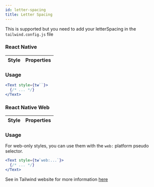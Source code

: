 ```yaml
---
id: letter-spacing
title: Letter Spacing
---
```


This is supported but you need to add your letterSpacing in the `tailwind.config.js` file

### React Native

| Style | Properties |
| :---- | :--------- |


### Usage

<!-- prettier-ignore-start -->
```jsx
<Text style={tw``}>
  {/* ... */}
</Text>
```
<!-- prettier-ignore-end -->

### React Native Web

| Style | Properties |
| :---- | :--------- |


### Usage

For web-only styles, you can use them with the `web:` platform pseudo selector.

<!-- prettier-ignore-start -->
```jsx
<Text style={tw`web:...`}>
  {/* ... */}
</Text>
```
<!-- prettier-ignore-end -->

See in Tailwind website for more information [here](https://tailwindcss.com/docs/letter-spacing)
